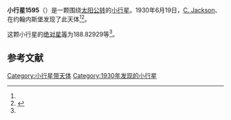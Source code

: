 {{Infobox planet
| bgcolour = #FFFFC0
| name = 1595 Tanga
| symbol = 
| image = 
| caption = 
| discovery = yes
| discovery_ref = 
| discoverer = [[C._Jackson|C. Jackson]]、{{link-en|哈利·爱德华·胡兹|Harry Edwin Wood}}
| discovery_site = [[约翰内斯堡|约翰内斯堡]] 
| discovered = 1930年6月19日
| designations = yes
| mp_name = 
| named_after = 
| alt_names = 1930 ME/ 1935 TB / 1942 FB / 1947 LQ / 1948 TN2 / 1950 BB / 1951 JK / 1952 QG1 / 1959 EK / 1968 HA1
| mp_category = [[主带小行星|主带小行星]]
| orbit_ref = <ref name="a">[http://ssd.jpl.nasa.gov/sbdb.cgi?sstr=1595 1595 Tanga] {{Wayback|url=http://ssd.jpl.nasa.gov/sbdb.cgi?sstr=1595 |date=20201128150506 }}，小行星數據庫瀏覽器（JPL Small-Body Database Browser）－[[美国国家航空航天局|美国国家航空航天局]]喷气推进实验室</ref>
| epoch = 2456400.5（2013年4月18日更新）
| aphelion = {{convert|2.9366603|AU|km|3|abbr=on|lk=out}}
| perihelion = {{convert|2.3517319|AU|km|3|abbr=on}}
| semimajor = {{convert|2.6441961|AU|km|3|abbr=on}}
| eccentricity = 0.1106061
| period = 1570.50357日<br />4.3[[儒略年|儒略年]]
| avg_speed = 
| inclination = 4.16464
| asc_node = 112.22642
| mean_anomaly = 
| arg_peri = 188.82929
| satellites = 
| physical_characteristics = yes
| dimensions = 
| mass = 
| density = 
| surface_grav = 
| escape_velocity = 
| sidereal_day = 
| axial_tilt = 
| pole_ecliptic_lat = 
| pole_ecliptic_lon = 
| albedo = 
| temperatures= 
| temp_name1 = 
| mean_temp_1 = 
| max_temp_1 = 
| temp_name2 = 
| max_temp_2 = 
| spectral_type = 
| abs_magnitude = 188.82929
}}

'''小行星1595'''（{{lang-en|1595 Tanga}}）是一颗围绕[[太阳|太阳]][[公转|公转]]的[[小行星|小行星]]。1930年6月19日，[[C._Jackson|C. Jackson]]、{{link-en|哈利·爱德华·胡兹|Harry Edwin Wood}}在约翰内斯堡发现了此天体<ref name="a" /><ref>{{cite news|title=小行星列表|url=http://cfa-www.harvard.edu/iau/lists/NumberedMPs.txt|accessdate=2013-07-08|newspaper=哈佛大学|archive-date=2008-05-17|archive-url=https://web.archive.org/web/20080517010638/http://cfa-www.harvard.edu/iau/lists/NumberedMPs.txt|dead-url=no}}</ref>。

这颗小行星的[[绝对星等|绝对星等]]为188.82929等<ref name="a" />。

==参考文献==
{{reflist}}
{{Minor Planet Number|[[小行星1594|小行星1594]]|[[小行星1596|小行星1596]]}}

{{小天体}}
{{asteroid-stub}}

[[Category:小行星带天体|Category:小行星带天体]]
[[Category:1930年发现的小行星|Category:1930年发现的小行星]]